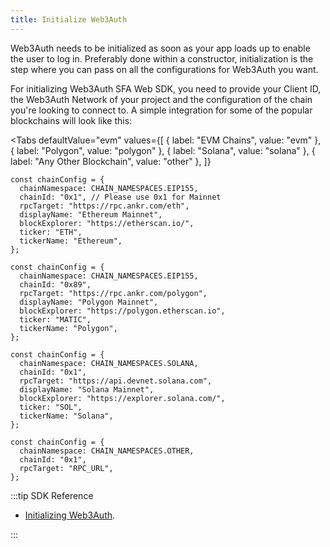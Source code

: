 ```yaml
---
title: Initialize Web3Auth
---
```



Web3Auth needs to be initialized as soon as your app loads up to enable the user to log in. Preferably done within a constructor, initialization is
the step where you can pass on all the configurations for Web3Auth you want.

For initializing Web3Auth SFA Web SDK, you need to provide your Client ID, the Web3Auth Network of your project and the configuration of the chain
you're looking to connect to. A simple integration for some of the popular blockchains will look like this:

<Tabs
  defaultValue="evm"
  values={[
    { label: "EVM Chains", value: "evm" },
    { label: "Polygon", value: "polygon" },
    { label: "Solana", value: "solana" },
    { label: "Any Other Blockchain", value: "other" },
  ]}
>

<TabItem value="evm">

```tsx
const chainConfig = {
  chainNamespace: CHAIN_NAMESPACES.EIP155,
  chainId: "0x1", // Please use 0x1 for Mainnet
  rpcTarget: "https://rpc.ankr.com/eth",
  displayName: "Ethereum Mainnet",
  blockExplorer: "https://etherscan.io/",
  ticker: "ETH",
  tickerName: "Ethereum",
};
```

</TabItem>

<TabItem value="polygon">

```tsx
const chainConfig = {
  chainNamespace: CHAIN_NAMESPACES.EIP155,
  chainId: "0x89",
  rpcTarget: "https://rpc.ankr.com/polygon",
  displayName: "Polygon Mainnet",
  blockExplorer: "https://polygon.etherscan.io",
  ticker: "MATIC",
  tickerName: "Polygon",
};
```

</TabItem>

<TabItem value="solana">

```tsx
const chainConfig = {
  chainNamespace: CHAIN_NAMESPACES.SOLANA,
  chainId: "0x1",
  rpcTarget: "https://api.devnet.solana.com",
  displayName: "Solana Mainnet",
  blockExplorer: "https://explorer.solana.com/",
  ticker: "SOL",
  tickerName: "Solana",
};
```

</TabItem>

<TabItem value="other">

```tsx
const chainConfig = {
  chainNamespace: CHAIN_NAMESPACES.OTHER,
  chainId: "0x1",
  rpcTarget: "RPC_URL",
};
```

</TabItem>

</Tabs>

:::tip SDK Reference

- [Initializing Web3Auth](/sdk/core-kit/sfa-web/initialize).

:::
